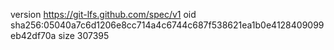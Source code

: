 version https://git-lfs.github.com/spec/v1
oid sha256:05040a7c6d1206e8cc714a4c6744c687f538621ea1b0e4128409099eb42df70a
size 307395
